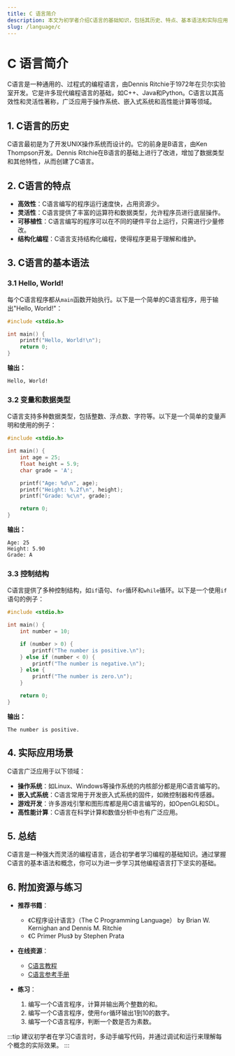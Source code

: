 ```yaml
---
title: C 语言简介
description: 本文为初学者介绍C语言的基础知识，包括其历史、特点、基本语法和实际应用场景。
slug: /language/c
---
```


# C 语言简介

C语言是一种通用的、过程式的编程语言，由Dennis Ritchie于1972年在贝尔实验室开发。它是许多现代编程语言的基础，如C++、Java和Python。C语言以其高效性和灵活性著称，广泛应用于操作系统、嵌入式系统和高性能计算等领域。

## 1. C语言的历史

C语言最初是为了开发UNIX操作系统而设计的。它的前身是B语言，由Ken Thompson开发。Dennis Ritchie在B语言的基础上进行了改进，增加了数据类型和其他特性，从而创建了C语言。

## 2. C语言的特点

- **高效性**：C语言编写的程序运行速度快，占用资源少。
- **灵活性**：C语言提供了丰富的运算符和数据类型，允许程序员进行底层操作。
- **可移植性**：C语言编写的程序可以在不同的硬件平台上运行，只需进行少量修改。
- **结构化编程**：C语言支持结构化编程，使得程序更易于理解和维护。

## 3. C语言的基本语法

### 3.1 Hello, World!

每个C语言程序都从`main`函数开始执行。以下是一个简单的C语言程序，用于输出"Hello, World!"：

```c
#include <stdio.h>

int main() {
    printf("Hello, World!\n");
    return 0;
}
```

**输出：**
```
Hello, World!
```

### 3.2 变量和数据类型

C语言支持多种数据类型，包括整数、浮点数、字符等。以下是一个简单的变量声明和使用的例子：

```c
#include <stdio.h>

int main() {
    int age = 25;
    float height = 5.9;
    char grade = 'A';

    printf("Age: %d\n", age);
    printf("Height: %.2f\n", height);
    printf("Grade: %c\n", grade);

    return 0;
}
```

**输出：**
```
Age: 25
Height: 5.90
Grade: A
```

### 3.3 控制结构

C语言提供了多种控制结构，如`if`语句、`for`循环和`while`循环。以下是一个使用`if`语句的例子：

```c
#include <stdio.h>

int main() {
    int number = 10;

    if (number > 0) {
        printf("The number is positive.\n");
    } else if (number < 0) {
        printf("The number is negative.\n");
    } else {
        printf("The number is zero.\n");
    }

    return 0;
}
```

**输出：**
```
The number is positive.
```

## 4. 实际应用场景

C语言广泛应用于以下领域：

- **操作系统**：如Linux、Windows等操作系统的内核部分都是用C语言编写的。
- **嵌入式系统**：C语言常用于开发嵌入式系统的固件，如微控制器和传感器。
- **游戏开发**：许多游戏引擎和图形库都是用C语言编写的，如OpenGL和SDL。
- **高性能计算**：C语言在科学计算和数值分析中也有广泛应用。

## 5. 总结

C语言是一种强大而灵活的编程语言，适合初学者学习编程的基础知识。通过掌握C语言的基本语法和概念，你可以为进一步学习其他编程语言打下坚实的基础。

## 6. 附加资源与练习

- **推荐书籍**：
  - 《C程序设计语言》（The C Programming Language） by Brian W. Kernighan and Dennis M. Ritchie
  - 《C Primer Plus》 by Stephen Prata

- **在线资源**：
  - [C语言教程](https://www.learn-c.org/)
  - [C语言参考手册](https://en.cppreference.com/w/c)

- **练习**：
  1. 编写一个C语言程序，计算并输出两个整数的和。
  2. 编写一个C语言程序，使用`for`循环输出1到10的数字。
  3. 编写一个C语言程序，判断一个数是否为素数。

:::tip
建议初学者在学习C语言时，多动手编写代码，并通过调试和运行来理解每个概念的实际效果。
:::